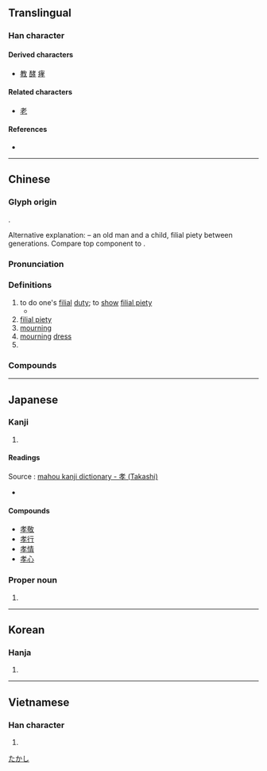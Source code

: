 {{character info/new}}
==Translingual==

===Han character===
{{Han char|rn=39|rad=子|as=04|sn=7|four=44407|canj=JKND|ids=⿱耂子}}

====Derived characters====
* [[教]] [[酵]] [[痚]]

====Related characters====
* [[老]]

====References====
* {{Han ref|kx=0278.110|dkj=06952|dj=0546.040|hdz=21011.040|uh=5B5D|ud=23389|bh=A7B5|bd=42933}}

----

==Chinese==
{{zh-forms}}

===Glyph origin===
{{Han etym}}
{{Han compound|耂|子|ls=psc|c1=p|c2=s}}.

Alternative explanation: {{Han compound|耂|t1=an old man with long hair, bent over|子|t2=a child|ls=ic}} – an old man and a child, filial piety between generations. Compare top component to {{och-l|老|old}}.

===Pronunciation===
{{zh-pron
|m=xiào
|c=haau3
|h=pfs=hau
|md=háu/há
|md_note=háu - literary; há - vernacular
|mn=hàu/hà
|mn_note=hàu - literary; hà - vernacular
|mn-t=hao3/ha3
|mn-t_note=hao3 - literary; ha3 - vernacular
|w=2hau,2xiau
|w_note=2hau - vernacular; 2xiau - literary
|mc=y
|oc=y
|cat=v,n,pn
}}

===Definitions===
{{zh-hanzi}}

# to do one's [[filial]] [[duty]]; to [[show]] [[filial piety]]
#* {{zh-x|宗族 稱 孝 焉，鄉黨 稱 弟 焉。|He whom the circle of his relatives pronounce to be '''filial''', whom his fellow villagers and neighbors pronounce to be fraternal.|ref=Analects}}
# [[filial piety]]
# [[mourning]]
# [[mourning]] [[dress]]
# {{surname|lang=zh}}

===Compounds===
{{zh-der|孝道|孝服|孝敬|孝男|孝女|孝順|孝堂|孝心|孝行|孝衣|孝子|孝子賢孫|孝幔|孝弟|忠孝賢良|二十四孝|忠孝兩全|孝滿|慈孫孝子|子孝孫賢|事親至孝|孝養|忤逆不孝|忠孝雙全|忠孝節義|忠孝|守孝|孝思|愚孝|孝行可嘉|做孝|弔孝|孝陵|帶孝|孝白|孝經|孝廉方正|忠臣孝子|忠孝節烈|孝友|孝廉|孝袍|孝經序|不孝|孝慈|孝鳥|孝親|孝悌|孝布|孝家|孝子慈孫|孝事|大逆不孝|孝先便腹|克敦孝行|孝弟力田|不孝子|仁孝|穿孝|戴孝|父嚴子孝|盡孝|有孝|移孝作忠|掛孝|移孝為忠|穿麻掛孝|服孝|秦孝公|暖孝|教孝月|父慈子孝|熱孝|火山孝子|滿孝|披麻帶孝|挂孝|母慈子孝|除孝|舉孝廉|純孝|魏孝文帝|至孝|達孝|重孝|行孝|謝孝|節孝|脫孝}}

----

==Japanese==

===Kanji===
{{ja-kanji|grade=6|rs=子04}}

# {{defn|lang=ja|sort=子04}}

====Readings====
Source : [http://www.mahou.org/Kanji/3927/?jouyou mahou kanji dictionary - 孝 (Takashi)]
* {{ja-readings|goon=[[きょう]] (kyō)|kanon=[[こう]] (kō)|kun=|nanori=[[たか]] (taka), [[たかし]] (takashi), [[のり]] (nori), [[よし]] (yoshi)}}

====Compounds====
* [[孝敬]]
* [[孝行]]
* [[孝情]]
* [[孝心]]

===Proper noun===
{{ja-pos|proper|たかし}}

# {{given name|male|lang=ja|sort=たかし}}

[[Category:Japanese male given names|たかし]]

----

==Korean==

===Hanja===
{{ko-hanja|hangeul=효|rv=hyo|mr=hyo|y=hyo}}

# {{defn|lang=ko|sort=子04}}

----

==Vietnamese==

===Han character===
{{vi-hantu|[[hiếu]], [[hếu]]|rs=子04}}

# {{defn|lang=vi|sort=子04}}
